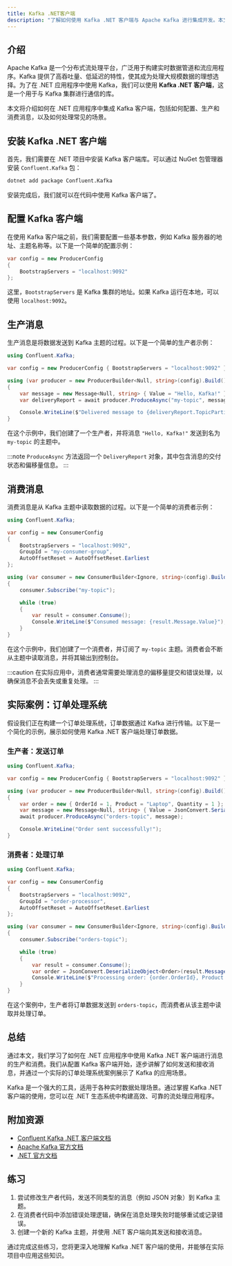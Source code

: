 ```yaml
---
title: Kafka .NET客户端
description: "了解如何使用 Kafka .NET 客户端与 Apache Kafka 进行集成开发。本文将从基础概念入手，逐步讲解如何配置和使用 .NET 客户端，并提供实际案例和代码示例。"
---
```


## 介绍

Apache Kafka 是一个分布式流处理平台，广泛用于构建实时数据管道和流应用程序。Kafka 提供了高吞吐量、低延迟的特性，使其成为处理大规模数据的理想选择。为了在 .NET 应用程序中使用 Kafka，我们可以使用 **Kafka .NET 客户端**，这是一个用于与 Kafka 集群进行通信的库。

本文将介绍如何在 .NET 应用程序中集成 Kafka 客户端，包括如何配置、生产和消费消息，以及如何处理常见的场景。

## 安装 Kafka .NET 客户端

首先，我们需要在 .NET 项目中安装 Kafka 客户端库。可以通过 NuGet 包管理器安装 `Confluent.Kafka` 包：

```bash
dotnet add package Confluent.Kafka
```

安装完成后，我们就可以在代码中使用 Kafka 客户端了。

## 配置 Kafka 客户端

在使用 Kafka 客户端之前，我们需要配置一些基本参数，例如 Kafka 服务器的地址、主题名称等。以下是一个简单的配置示例：

```csharp
var config = new ProducerConfig
{
    BootstrapServers = "localhost:9092"
};
```

这里，`BootstrapServers` 是 Kafka 集群的地址。如果 Kafka 运行在本地，可以使用 `localhost:9092`。

## 生产消息

生产消息是将数据发送到 Kafka 主题的过程。以下是一个简单的生产者示例：

```csharp
using Confluent.Kafka;

var config = new ProducerConfig { BootstrapServers = "localhost:9092" };

using (var producer = new ProducerBuilder<Null, string>(config).Build())
{
    var message = new Message<Null, string> { Value = "Hello, Kafka!" };
    var deliveryReport = await producer.ProduceAsync("my-topic", message);

    Console.WriteLine($"Delivered message to {deliveryReport.TopicPartitionOffset}");
}
```

在这个示例中，我们创建了一个生产者，并将消息 `"Hello, Kafka!"` 发送到名为 `my-topic` 的主题中。

:::note
`ProduceAsync` 方法返回一个 `DeliveryReport` 对象，其中包含消息的交付状态和偏移量信息。
:::

## 消费消息

消费消息是从 Kafka 主题中读取数据的过程。以下是一个简单的消费者示例：

```csharp
using Confluent.Kafka;

var config = new ConsumerConfig
{
    BootstrapServers = "localhost:9092",
    GroupId = "my-consumer-group",
    AutoOffsetReset = AutoOffsetReset.Earliest
};

using (var consumer = new ConsumerBuilder<Ignore, string>(config).Build())
{
    consumer.Subscribe("my-topic");

    while (true)
    {
        var result = consumer.Consume();
        Console.WriteLine($"Consumed message: {result.Message.Value}");
    }
}
```

在这个示例中，我们创建了一个消费者，并订阅了 `my-topic` 主题。消费者会不断从主题中读取消息，并将其输出到控制台。

:::caution
在实际应用中，消费者通常需要处理消息的偏移量提交和错误处理，以确保消息不会丢失或重复处理。
:::

## 实际案例：订单处理系统

假设我们正在构建一个订单处理系统，订单数据通过 Kafka 进行传输。以下是一个简化的示例，展示如何使用 Kafka .NET 客户端处理订单数据。

### 生产者：发送订单

```csharp
using Confluent.Kafka;

var config = new ProducerConfig { BootstrapServers = "localhost:9092" };

using (var producer = new ProducerBuilder<Null, string>(config).Build())
{
    var order = new { OrderId = 1, Product = "Laptop", Quantity = 1 };
    var message = new Message<Null, string> { Value = JsonConvert.SerializeObject(order) };
    await producer.ProduceAsync("orders-topic", message);

    Console.WriteLine("Order sent successfully!");
}
```

### 消费者：处理订单

```csharp
using Confluent.Kafka;

var config = new ConsumerConfig
{
    BootstrapServers = "localhost:9092",
    GroupId = "order-processor",
    AutoOffsetReset = AutoOffsetReset.Earliest
};

using (var consumer = new ConsumerBuilder<Ignore, string>(config).Build())
{
    consumer.Subscribe("orders-topic");

    while (true)
    {
        var result = consumer.Consume();
        var order = JsonConvert.DeserializeObject<Order>(result.Message.Value);
        Console.WriteLine($"Processing order: {order.OrderId}, Product: {order.Product}, Quantity: {order.Quantity}");
    }
}
```

在这个案例中，生产者将订单数据发送到 `orders-topic`，而消费者从该主题中读取并处理订单。

## 总结

通过本文，我们学习了如何在 .NET 应用程序中使用 Kafka .NET 客户端进行消息的生产和消费。我们从配置 Kafka 客户端开始，逐步讲解了如何发送和接收消息，并通过一个实际的订单处理系统案例展示了 Kafka 的应用场景。

Kafka 是一个强大的工具，适用于各种实时数据处理场景。通过掌握 Kafka .NET 客户端的使用，您可以在 .NET 生态系统中构建高效、可靠的流处理应用程序。

## 附加资源

- [Confluent Kafka .NET 客户端文档](https://docs.confluent.io/clients-confluent-kafka-dotnet/current/overview.html)
- [Apache Kafka 官方文档](https://kafka.apache.org/documentation/)
- [.NET 官方文档](https://docs.microsoft.com/en-us/dotnet/)

## 练习

1. 尝试修改生产者代码，发送不同类型的消息（例如 JSON 对象）到 Kafka 主题。
2. 在消费者代码中添加错误处理逻辑，确保在消息处理失败时能够重试或记录错误。
3. 创建一个新的 Kafka 主题，并使用 .NET 客户端向其发送和接收消息。

通过完成这些练习，您将更深入地理解 Kafka .NET 客户端的使用，并能够在实际项目中应用这些知识。